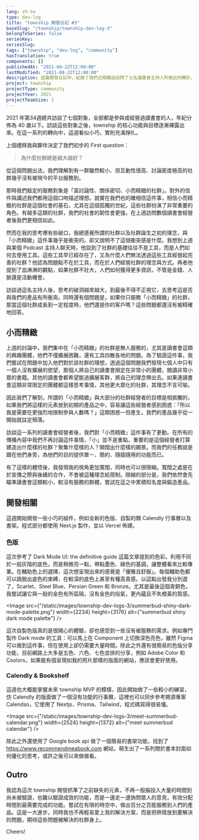 ```yaml
---
lang: zh-tw
type: dev-log
title: "township 開發日記 #3"
baseSlug: "/township/township-dev-log-3"
belongToSeries: false
seriesKey: 
seriesSlug: 
tags: ["township", "dev-log", "community"]
hasTranslation: true
components: []
publishedAt: "2021-08-22T12:00:00"
lastModified: "2021-08-22T12:00:00"
description: 這篇開發日記中，紀錄了我們近期藉由訪問了七名讀書會主持人所做出的轉折，以及關於自製色版、township 前期開發等大小事
project: township
projectType: community
projectYear: 2021
projectTeamSize: 2
---
```


2021 年第34週總共訪談了七個對象，全部都是參與或經營過讀書會的人，年紀分佈為 40 歲以下。訪談這些對象之後，township 的核心功能與目標逐漸裸露出來。在這一系列的轉向中，這週看似小巧，實則充滿掙扎。

上個禮拜我與夥伴決定了我們初步的 First question：

> 為什麼社群總是越大越好？

從這個問題出法，我們理解到有一群雖然較小、但互動性很高、討論密度極高的社群幾乎沒有被現今的平台服務到。

那時我們敲定的服務對象是「富討論性、關係密切、小而精緻的社群」。對外的信件與講述我們都用這個口吻描述理想。說實在我們也的確相信這件事，相信小而精緻的社群是這個社會的基石，尤其在這個孤獨的世紀，這些社群扮演了非常重要的角色。有越多這類的社群，我們的社會的韌性會更強，在上週訪問數個讀書會經營者後我們更相信如此。

然而在我的思考裡有些破口，我總感覺所謂的社群以及社群誕生之初的理念，與「小而精緻」這件事幾乎是衝突的。卻又說明不了這個衝突感是什麼。我想到上週與某個 Podcast 主持人聊天時，他談到了社群的基礎往往不是工具，而是人們如何去使用工具。這些工具早已經存在了，又為什麼人們無法透過這些工具經營起完善的社群？他認為問題點不在於工具，而在於人們經營社群的理念與方式。再者他提到了血淋淋的觀點，如果社群不壯大，人們如何獲得更多資訊，不管是金錢、人脈還是活動機會。

訪談過這名主持人後，思考的破洞越來越大，到最後不得不正視它，去思考這是否與我們的產品有所衝突。同時還有個問題是，如果你只服務「小而精緻」的社群，那當這個社群成長到一定程度時，他們還是你的客戶嗎？這些問題都還沒有被精確地回答。

## 小而精緻

上週的討論中，我們集中在「小而精緻」的社群是無人服務的，尤其是讀書會這類的興趣團體，他們不僅擴展困難，還有工具四散各地的問題。為了驗證這件事，我們嘗試在問題中加入他們對於該社群的理想，透過這個問題我們發現七個人中只有一個人沒有擴展的慾望，那個人將自己的讀書會限定在非常小的團體，閱讀非常小眾的書籍。其他的讀書會都希望能過擴展客群，將自己的理念帶出去。如果連讀書會這類非常限定的團體都這樣思考事情，其他更大眾化的社群，其理念不言可喻。

因此我們了解到，所謂的「小而精緻」與大部分的社群經營者的目標是相抵觸的，如果我們將這樣的元素放到初期的產品之中，容易讓這些經營者感到困惑：「所以我是需要在更強烈地限制參與人數嗎？」這類困惑一但產生，我們的產品幾乎從一開始就註定殞落。

訪談這一系列的讀書會經營者後，我們對「小而精緻」這件事有了更動。在所有的傳播內容中我們不再討論這件事情，「小」並不是重點，重要的是這個經營者打算建造出什麼樣的社群？聚集什麼樣的人？開闊出什麼樣的願景。而我們的任務就是跟在他們身旁，為他們的目的提供單ㄧ、簡約、隨插隨用的功能而已。

有了這樣的體悟後，我發現我的視角更加寬闊，同時也可以很限縮。寬闊之處是在於宣傳之際與後續的合作，不會被這種理念給箝制。限縮的部分是，我們依然會先瞄準讀書會這類較小，較沒有服務的群體，嘗試在這之中累積知名度與鍛造產品。

## 開發相關

這週開始開發一些小巧的組件，例如全新的色版、自製的類 Calendly 行事曆以及書架。程式部分都使用 Next.js 製作，並以 Vercel 佈建。

### 色版

這次參考了 Dark Mode UI: the definitive guide 這篇文章提到的色彩。利用不同於一般灰階的底色，而是稍微亮一點，帶點墨色、綠色的基調，讓整體看來比較專業。在輔助色上的選擇，這次想呈現出來的感覺是「優雅且舒服」。每個輔助色都可以跳脫出底色的束縛，在較深的底色上甚至有種高貴感。以這點出發我分別選了，Scarlet、Steel Blue、Persian Green 和 Bronze。尤其是最後這個青銅色，我嘗試讓它與一般的金色有所區隔，沒有金色的俗氣，更內蘊且不失橙黃的質感。

<Image src={"/static/images/township-dev-logs-3/summerbud-shiny-dark-mode-palette.png"} width={2234} height={3176} alt={"summerbud shiny dark mode palette"} />

這次自製色版真的是很開心的體驗，卻也感受到一些沒有被服務的需求。例如專門製作 Dark mode 的工具：可以馬上在 Component 上切換深色亮色，雖然 Figma 可以做到這件事，但在使用上卻仍需要大量時間。除此之外還有很簡易的色版分享功能，目前網路上大多是五色、六色、七色並排的分享，例如 Adobe Color 和 Coolors，如果能有個呈現如我的照片那樣的版面的網站，應該會更好使用。

### Calendly & Bookshelf

這週也大概能掌握未來 township MVP 的模樣，因此開始做了一些較小的練習，仿 Calendly 的版面做了一個沒有功能的行事曆，這裡也可以同步參考開源專案 Calendso，它使用了 Nextjs、Prisma、Tailwind，程式碼寫得很易懂。

<Image src={"/static/images/township-dev-logs-3/meet-summerbud-calendar.png"} width={2524} height={1372} alt={"meet summerbud calendar"} />

除此之外還使用了 Google book api 做了一個簡易的書架功能，找到了 https://www.recommendmeabook.com 網站，萌生出了一系列關於書本封面如何優化的思考，或許之後可以來做做看。

## Outro

我認為這次 township 開發抓準了之前缺失的元素，不再一股腦投入大量的時間到尚未被驗證，也難以驗證成效的功能，而是一邊走一邊詢問眾人的意見，有效分配時間到最需要完成的功能。嘗試在有限的時空中，做出百分之百能服務到人們的產品。這是一大進步。同時我也不再輕易愛上我的解決方案，而是把熱情放到要解決的問題，期待這些問題被解決的社群身上。

Cheers!
